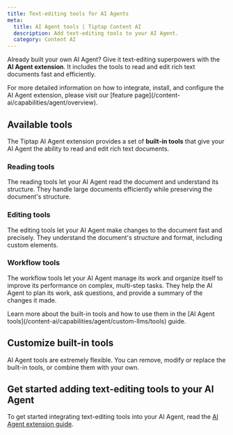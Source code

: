 ```yaml
---
title: Text-editing tools for AI Agents
meta:
  title: AI Agent tools | Tiptap Content AI
  description: Add text-editing tools to your AI Agent.
  category: Content AI
---
```



Already built your own AI Agent? Give it text-editing superpowers with the **AI Agent extension**. It includes the tools to read and edit rich text documents fast and efficiently.

<Callout title="More details" variant="info">
  For more detailed information on how to integrate, install, and configure the AI Agent extension,
  please visit our [feature page](/content-ai/capabilities/agent/overview).
</Callout>

## Available tools

The Tiptap AI Agent extension provides a set of **built-in tools** that give your AI Agent the ability to read and edit rich text documents.

### Reading tools

The reading tools let your AI Agent read the document and understand its structure. They handle large documents efficiently while preserving the document's structure.

### Editing tools

The editing tools let your AI Agent make changes to the document fast and precisely. They understand the document's structure and format, including custom elements.

### Workflow tools

The workflow tools let your AI Agent manage its work and organize itself to improve its performance on complex, multi-step tasks. They help the AI Agent to plan its work, ask questions, and provide a summary of the changes it made.

<Callout title="Learn more about tools" variant="info">
  Learn more about the built-in tools and how to use them in the [AI Agent
  tools](/content-ai/capabilities/agent/custom-llms/tools) guide.
</Callout>

## Customize built-in tools

AI Agent tools are extremely flexible. You can remove, modify or replace the built-in tools, or combine them
with your own.

## Get started adding text-editing tools to your AI Agent

To get started integrating text-editing tools into your AI Agent, read the [AI Agent extension guide](/content-ai/capabilities/agent).
